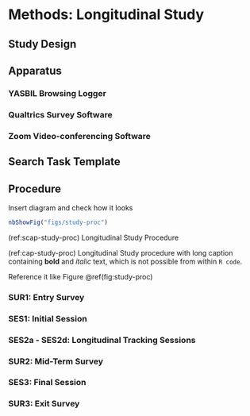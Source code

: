 # Methods: Longitudinal Study

## Study Design {#sec-method-exp-design}


## Apparatus

### YASBIL Browsing Logger

### Qualtrics Survey Software

### Zoom Video-conferencing Software




## Search Task Template {#sec-method-search-task-template}



## Procedure {#sec-method-procedure}

Insert diagram and check how it looks


<!----------- fig:study-proc ----------->

```r
nbShowFig("figs/study-proc")
```
<!-- each text reference needs to be their own line / paragraph ! -->
(ref:scap-study-proc) Longitudinal Study Procedure

(ref:cap-study-proc) Longitudinal Study procedure with long caption containing **bold** and *italic* text, which is not possible from within `R code`.

<!----------- fig:study-proc ----------->


Reference it like Figure \@ref(fig:study-proc)

### SUR1: Entry Survey {#sec-method-sur1}

### SES1: Initial Session

### SES2a - SES2d: Longitudinal Tracking Sessions

### SUR2: Mid-Term Survey {#sec-method-sur2}

### SES3: Final Session

### SUR3: Exit Survey


<!-- We propose to conduct a remote longitudinal study to investigate the
research questions and hypotheses discussed in Section
[\[sec-rq\]](#sec-rq){reference-type="ref" reference="sec-rq"}. The
study will primarily be exploratory in nature. The following sections
discuss the apparatus, procedure, measurement of variables, plans for
data analysis, anticipated limitations, and the expected timeline for
the data collection and dissertation defence.

## Study Design {#sec-method-exp-design}

![ Final project description, setting up the search tasks throughout the
semester.
](figs/final-project-description.pdf){#fig-final-project-description
width="\\linewidth"}

The remote longitudinal study is planned to span over the course of a
typical university semester (approximately 16 weeks). Participants will
be recruited from a course (study site) at the University of Texas at
Austin (UT Austin). The ideal study site will be a final-project based
course, where the final-project report (artefact, Section
[\[sec-bg-learn-artefact\]](#sec-bg-learn-artefact){reference-type="ref"
reference="sec-bg-learn-artefact"}) will be built over time throughout
the semester, with periodic check-ins. Completing the final project will
require searching and navigating information online, finding relevant
sources for a set of assigned or self-chosen topics, and weaving a
narration around the information found in the selected sources.

The study design was informed by running a pilot study during Summer
2021 semester, in partnership with two courses at UT Austin School of
Information: *Information in Cyberspace*, and *Academic Success in the
Digital University*. More details of the pilot study are presented in
Appendix [\[ch-pilot-study\]](#ch-pilot-study){reference-type="ref"
reference="ch-pilot-study"}. The final project overview from the
*Information in Cyberspace* course is presented in Figure
[1.1](#fig-final-project-description){reference-type="ref"
reference="fig-final-project-description"}. The words or phrases
enclosed in \[\[square brackets\]\] will be appropriately modified when
the study site is finalised. We aim to recruit upwards of 30
participants. Since the study is exploratory in nature, and is intended
to inform future confirmatory studies, we are unable to conduct a power
analysis.

## Apparatus

### YASBIL Browsing Logger

The YASBIL browsing logger [@bhattacharya2021yasbil] will be utilised
for this study. YASBIL (Yet Another Search Behaviour and Interaction
Logger) is a two-component logging solution for ethically recording a
user's browsing activity for Interactive IR user studies. It was
developed by the author in early Spring 2021, and was employed in the
pilot study for data collection and testing. YASBIL comprises a Firefox
browser extension and a WordPress plugin. The browser extension logs the
browsing activity in the participants' machines. The WordPress plugin
collects the logged data into the researcher's data server. YASBIL
captures participant's behavioural data, such as webpage visits, time
spent on pages, identification of popular search engines and their
SERPs, identifying rank of result clicked on SERPs, tracking mouse
clicks and scrolls, and the order and sequences of this events. The
logging works on any webpage, without the need to own or have knowledge
about the HTML structure of the webpage. To protect the privacy of
participants, the logger software can be switched on or off, and
participants will be instructed (and encouraged) to switch on the logger
only when they are performing search activities related to the
experiment. YASBIL also offers ethical data transparency and security
towards participants, by enabling them to view and obtain copies of the
logged data, as well as securely upload the data to the researcher's
server over an HTTPS connection. Although developed using the
cross-browser WebExtension API [@url-cross-browser-extn], YASBIL
currently works in the Firefox Web Browser. So participants will be
instructed to install Firefox and YASBIL on their machines if they
choose to participate in the study.

### Online Concept Mapping Software

As discussed in Section
[\[sec-bg-concept-maps\]](#sec-bg-concept-maps){reference-type="ref"
reference="sec-bg-concept-maps"}, concept maps are an appropriate way to
understand and assess sense-making and change in knowledge structures.
In this study, participants will produce concept maps whenever they are
working on an information search task. An appropriate browser based
concept-mapping tool will be used for this purpose. The "Sero!"
platform[^1] is a promising choice for this purpose. Sero! "uses concept
mapping for knowledge and learning assessment" and "facilitates
big-picture comprehension and gives educators deeper insight into
students' thinking".

## Search Task Template {#sec-method-search-task-template}

![ Template for each search task, adapted from the *Information in
Cyberspace* course at the UT Austin School of Information. Phrases
enclosed in \[\[square brackets\]\] will be modified for individual
tasks. ](figs/search-task-template.pdf){#fig-search-task-template
width="\\linewidth"}

Participants of the longitudinal study will be performing several search
tasks throughout the duration of the semester (Section
[1.4](#sec-method-procedure){reference-type="ref"
reference="sec-method-procedure"}). The search tasks mentioned will
generally be on the topics of the material taught in the course. The
generic template for each search task is presented in Figure
[1.2](#fig-search-task-template){reference-type="ref"
reference="fig-search-task-template"}, and is adapted from the
*Information in Cyberspace* course. The words or phrases enclosed in
\[\[square brackets\]\] will be appropriately modified when the study
site is finalized.

## Procedure {#sec-method-procedure}

![ Overview of the study procedure.
](figs/study-procedure.pdf){#fig-study-procedure width="\\linewidth"}

The longitudinal study will consist of six data collection stages, as
outlined in Figure [1.3](#fig-study-procedure){reference-type="ref"
reference="fig-study-procedure"}. Each of these stages are described
below.

### SUR1: Entry Survey {#sec-method-sur1}

Participants will be recruited for the study via the entry survey
\[SUR1\]. The description of the study and the link to the survey will
be posted in the Learning Management System used for the course
(Canvas). The entry survey will serve dual purpose: recruit
participants, as well as capture their individual-differences, or
moderating variables. This is done so as to avoid having to capture all
of this information in the initial session (SES1), which would have made
the SES1 session overly long. Details of the data captured in SUR1 are
described below, with references to sections in the Appendix, where the
full-text of the questionnaire can be found.

1.  **Consent Form:** The first page of the entry survey will be the
    online consent form for participating in the study. Participants
    will be able to proceed once they provide consent.

2.  **Demographics:** (Appendix
    [\[app-demographics\]](#app-demographics){reference-type="ref"
    reference="app-demographics"}) demographic information

3.  **Search and IT proficiency:** (Appendix
    [\[app-search-it-proficiency\]](#app-search-it-proficiency){reference-type="ref"
    reference="app-search-it-proficiency"}) Captures previous search
    experience, and proficiency in navigating the web. Some items are
    adapted from the *Digital Health Literacy Instrument (DHLI)* by
    [@van2017development], and the *Search Self-Efficacy scale (SSE)* by
    [@brennan2016factor].

4.  **Course Load and other engagements:** (Appendix
    [\[app-course-load\]](#app-course-load){reference-type="ref"
    reference="app-course-load"}) To determine how busy the participant
    will be in the semester, and how much time they plan to allocate for
    the course with which the study is integrated. This will help to
    establish the learner's context.

5.  **Note-taking Strategies:** (Appendix
    [\[app-note-taking-strategies\]](#app-note-taking-strategies){reference-type="ref"
    reference="app-note-taking-strategies"}) Captures styles and
    strategies used by participants to take notes. Adapted from
    *Listening and Note Taking Survey* by
    [@note-taking-survey-penn-state], and *Note Taking Strategies
    Inventory* by [@note-taking-strategies-umass].

6.  **Motivation:** (Appendix
    [\[app-imi\]](#app-imi){reference-type="ref" reference="app-imi"})
    Adapted from the *Intrinsic Motivation Inventory (IMI)* by
    [@ryan1982control], which is a multidimensional measurement device
    intended to assess participants' subjective experience related to a
    target activity (the assignments for the course they are taking).
    The instrument assesses participants' interest/enjoyment, perceived
    competence, effort/importance, pressure/tension, perceived choice,
    and value/usefulness, while performing a given activity, thus
    yielding six subscale scores. Three items in the value/usefulness
    subscale will be completed with contextual information when the
    study site is finalized. The pressure/tension and the perceived
    choice components will not be included in the entry survey, and will
    be present in the mid-term \[SUR2\] and exit \[SUS3\] surveys.

7.  **Self-regulation:** (Appendix
    [\[app-srq\]](#app-srq){reference-type="ref" reference="app-srq"})
    Adapted from the *Self-Regulation Questionnaire (SRQ)* by
    [@brown1999self], which assess seven self-regulatory processes
    through self-report: receiving relevant information, evaluating the
    information and comparing it to norms, triggering change, searching
    for options, formulating a plan, implementing the plan, and
    assessing the plan's effectiveness (Section
    [\[sec-bg-learn-self-regulation\]](#sec-bg-learn-self-regulation){reference-type="ref"
    reference="sec-bg-learn-self-regulation"}).

8.  **Metacognition:** (Appendix
    [\[app-mai\]](#app-mai){reference-type="ref" reference="app-mai"})
    Adapted from the *Metacognivite Awareness Inventory (MAI)*,
    originally proposed by [@schraw1994assessing] as a 52-item true /
    false questionnaire, and later revised by [@terlecki2018call] to use
    five-point Likert scales. The instrument measures two components of
    cognition through self-report: knowledge about cognition, and
    regulation of cognition (Section
    [\[sec-bg-learn-metacognition\]](#sec-bg-learn-metacognition){reference-type="ref"
    reference="sec-bg-learn-metacognition"}).

After completing the entry survey, participants will be asked to prepare
for the initial synchronous session, \[SES1\], by *(i)* installing
Firefox web browser and the YASBIL extension on their machines, *(ii)*
get a quick introduction to concept maps (by watching a short video),
and *(iii)* familiarising themselves with the *Sero!* learning platform
(for creating and assessing concept maps). This is a one-time step. If a
participant cannot find the time for this step, they will be informed
that an extra 5-10 minutes will be taken in the beginning of SES1 to
complete this step.

The entry survey and the software installation is expected to take about
10-15 minutes to complete. Participants will be compensated with USD 5
for their time for completing this step. The survey will be floated in
the first week of the semester, and will be closed after sufficient a
number participants have been recruited.

### SES1: Initial Session

![ Prompts for the search task repeated in Initial Session \[SES1\] and
Final Session \[SES3\].
](figs/search-task-repeated.pdf){#fig-search-task-repeated
width="\\linewidth"}

For the Initial Session, (aka SES1), participants will be invited to a
remote study session over a video-conferencing platform (Zoom). The
purpose of the the pre-test will be to establish baseline search
behaviour and domain knowledge of the participants. The study will
consist of a training task, two actual search tasks, one website
reliability assessment, and a memory span test. Each of these components
are described below.

1.  **Training Task:** Participants will perform a training task to
    familiarize themselves with how to operate the YASBIL browser
    extension to log their browsing activity, and how to create concept
    maps while they are searching. The training task is expected to take
    around 5-10 minutes.

2.  **Two Search Tasks:** Participants will perform two search tasks, of
    which one will be repeated in the final session \[SES3\] at the end
    of the semester, and the other will not be repeated. This will help
    to answer research question RQ2 (Section
    [\[sec-rq\]](#sec-rq){reference-type="ref" reference="sec-rq"}). The
    order of the two search tasks will be randomized. The generic format
    the search tasks are described in Figure
    [1.2](#fig-search-task-template){reference-type="ref"
    reference="fig-search-task-template"}.

    The repeated search task will be on the topic of financial literacy,
    a topic that may be considered to be universally important to
    college students, and part of lifelong learning. The SES1 and SES3
    versions of the repeated task are presented in Figure
    [1.4](#fig-search-task-repeated){reference-type="ref"
    reference="fig-search-task-repeated"}. The non-repeated search task
    will be on topics that will be taught in the course serving as the
    site for the study. Examples of search tasks used in the Pilot Study
    are in Appendix
    [\[ch-pilot-study\]](#ch-pilot-study){reference-type="ref"
    reference="ch-pilot-study"}. Each search task is expected to take
    around 20 minutes.

    To answer RQ3 (effect of externalisation and articulation in
    learning), each participant will perform one of the search tasks
    while thinking aloud (concurrent think-aloud, or *CTA condition*),
    and perform the other one in silence (*silent condition*). The
    choice of the task for each of the conditions will be randomized and
    balanced.

    Each search task will begin with a pre-task questionnaire (Appendix
    [\[app-pre-task-qsn\]](#app-pre-task-qsn){reference-type="ref"
    reference="app-pre-task-qsn"}), which asks participants to self-rate
    their pre-search topic knowledge and interest. Then participants
    will turn on the YASBIL browsing logger and start searching. The
    deliverable for each search task will be a written summary
    (artefact), and a concept map. After participants are satisfied with
    the quality of the deliverable, they will turn off YASBIL browsing
    logger, and proceed to the post-task questionnaire. The post-task
    questionnaire (Appendix
    [\[app-post-task-qsn\]](#app-post-task-qsn){reference-type="ref"
    reference="app-post-task-qsn"}) asks participants to self-rate their
    post-search topic knowledge, search experience, interest and
    motivation, and overall perceptions. The pre-task and post-task
    questionnaires are adapted from
    [@collins2016assessing; @crescenzi2020adaptation]. After the two
    search tasks are completed, participants will answer questions about
    whether they preferred the think-aloud condition or the silent
    condition, and why (Appendix
    [\[app-cta-v\-silent\]](#app-cta-v-silent){reference-type="ref"
    reference="app-cta-v-silent"}).

3.  **Webpage Comparison Assessment:** To assess participants'
    (mis)information evaluation capabilities, they will perform a
    Website Comparison assessment created by the
    [@sheg2021webpage-comparison]. This task asks students to compare
    two websites and select the one that they would use to begin
    research on a topic. One of the pages is a Wikipedia article. The
    other has ".edu" in its URL, but the page reveals that the content
    is a student-written blog post created as part of a university
    course. Many students have been taught that Wikipedia pages are
    completely unreliable and should be avoided. Many have also been
    taught that sites with a .edu domain are trustworthy. This
    assessment gauges their ability to think in more nuanced ways about
    these kinds of sites. The website reliability assessment is expected
    to take 10 minutes.

4.  **Memory Span Test:** The session will conclude with the assessment
    of the participant's working memory capacity (WMC) using a memory
    span task [@francis2004coglab]. Memory span assessment is kept in
    the synchronous session because it is a timed task, and needs to
    conducted in a controlled (experimenter observed) condition.

Participants will be asked to share their screen for the whole duration
of the session. Their screens and audio will be recorded for the entire
duration. They may choose to turn off their video. The total time for
SES1 is expected to not exceed 1.5 hours (90 minutes). Participants will
be compensated with USD 25 for this session.

### SES2: Longitudinal Tracking

The longitudinal tracking \[SES2\] will be conducted asynchronously over
the duration of the semester, to understand the change (or lack thereof)
of participants' search behaviour and knowledge gain over time. Whenever
participants will work on different parts of their final project
research paper (which will be termed as SES2a, SES2b, ...etc.), as
described in Figure
 [1.1](#fig-final-project-description){reference-type="ref"
reference="fig-final-project-description"}, they will use Firefox web
browser, and will log their browsing activity using the YASBIL browsing
logger. To protect their privacy, participants will be instructed to
turn YASBIL on only when they are searching for information related to
the course. In addition to the submitted working-draft of their research
paper, participants will submit a cumulative concept map with each
document submission. The cumulative concept map will help to track
participants' evolution of knowledge about the final project topic(s)
over the course of the semester. Participants will receive reminder
emails before the deadline of each assignment, to remind them to use
Firefox, turn YASBIL on, and incrementally update the concept map.
Participants will receive USD 5 per each assignment for which they log
data, up to a maximum of USD 20 for four assignments.

### SUR2: Mid-Term Survey {#sec-method-sur2}

The mid-term survey \[SUR2\] will take place around the mid point of the
semester (Week 8-9). The purpose is to track whether any of the
participants' individual difference measures (e.g. motivation,
metacognition, course load etc.) changed during the first half of the
semester. This survey will essentially be a replica of the Entry Survey
\[SUR1\] (Section [1.4.1](#sec-method-sur1){reference-type="ref"
reference="sec-method-sur1"}), with two modifications. First, the
consent form and the demographics sections will be absent. Second,
Intrinsic Motivation Inventory (IMI) will include the 'pressure/tension'
and the 'perceived choice' subscales, as these scales are more
meaningful after an activity has taken place [@ryan1982control]. The IMI
will also be reworded to reflect the mid-point of the semester (Appendix
[\[app-midterm-survey\]](#app-midterm-survey){reference-type="ref"
reference="app-midterm-survey"}). Participants will be compensated with
USD 5 for their time for completing this step.

### SES3: Final Session

The Final Session \[SES3\] will be similar in structure to the Initial
Session (SES1), and will take place at the end of the semester, after
all the course related tasks are completed by the student. The purpose
of the session is to record the 'evolved' search behaviour, and final
knowledge state. Participants will perform two search tasks, one website
reliability assessment task, and take the memory span test once again.
In the end, there will be a short semi-structured interview.

Of the two search tasks, the topic of one will be repeated from SES1
(financial literacy, Figure
[1.4](#fig-search-task-repeated){reference-type="ref"
reference="fig-search-task-repeated"}), while the topic of the other
will come from the course material. In both search tasks, participants
will be given the option of ***not searching*** if they feel confident
enough to answer the search task questions from their prior knowledge.
The deliverables for each search-task will be a written summary
(artefact) and a concept map (Figure
[1.2](#fig-search-task-template){reference-type="ref"
reference="fig-search-task-template"}).

Following the two search task, participants will perform another website
comparison/reliability task created by the
[@sheg2021webpage-comparison], which will assess their evolved
information evaluation skills. Then they will retake the memory span
test [@francis2004coglab].

A semi-structured interview will be conducted in the end, where
participants will reflect on their overall searching and learning
experience. Certain 'interesting' handpicked sessions from their
submitted logs may be identified and questions about them can also be
asked to participants. A list of the interview questions asked in the
Pilot Study (Appendix
[\[ch-pilot-study\]](#ch-pilot-study){reference-type="ref"
reference="ch-pilot-study"}) are presented in Appendix
[\[app-post-task-interview\]](#app-post-task-interview){reference-type="ref"
reference="app-post-task-interview"}, which can be reused.

Similar to SES1, participants will be asked to share their screen for
the whole duration of the session, except for the interview, whence they
can stop screen-sharing. Their screens and audio will be recorded for
the same. They may choose to turn off their video. The total time for
SES3 is expected to not exceed 1.5 hours (90 minutes). Participants will
be compensated with USD 25 for this session, and will be asked to
complete the Exit Survey \[SUR3\] as soon as convenient.

### SUR3: Exit Survey

The exit survey \[SUR3\] will take place after the Final Session
\[SES3\]. The purpose is to record the final state of the participants'
individual difference measures (e.g. motivation, metacognition, course
load etc.), and whether they changed during the second half of the
semester. This survey will essentially be a replica of the mid-term
survey \[SUR2\] (Section [1.4.4](#sec-method-sur2){reference-type="ref"
reference="sec-method-sur2"}), with the Intrinsic Motivation Inventory
(IMI) reworded to reflect the end-point of the semester (Appendix
[\[app-final-survey\]](#app-final-survey){reference-type="ref"
reference="app-final-survey"}). Participants will be compensated with
USD 5 for their time for completing this step. If participants do not
take the survey within three days (say) after appearing for SES3, they
will be sent reminder emails.

Participants will be compensated with a bonus payment of USD 15, if they
complete all the parts of the study without missing any component.

## Measurement and Variables

### Independent / Explanatory: Search Interaction and Process Measures

The independent variables will be the search process behavioural
measures. Information searching behaviour will be operationalized using
a battery of search process measures, based on the three-stages of user
interaction discussed in Section
[\[sec-bg-search-3\-stage\]](#sec-bg-search-3-stage){reference-type="ref"
reference="sec-bg-search-3-stage"}. These measures include query
reformulation types and measures
(Table [\[tab-res-Q\-QRT-txnmy\]](#tab-res-Q-QRT-txnmy){reference-type="ref"
reference="tab-res-Q-QRT-txnmy"}), SERP examination measures, content
page examination measures, and overall search session measures (Table
[\[tab-search-behaviours\]](#tab-search-behaviours){reference-type="ref"
reference="tab-search-behaviours"}). A non-exhaustive list of such
search process measures which have been used in prior literature is
presented in Appendices
[\[sec-app-vars-qry\]](#sec-app-vars-qry){reference-type="ref"
reference="sec-app-vars-qry"} through
[\[sec-app-vars-overall-search\]](#sec-app-vars-overall-search){reference-type="ref"
reference="sec-app-vars-overall-search"}.

### Dependant / Outcome: Learning Measures

Learning (knowledge gain) will constitute the dependant variables, or
factor variables, when dichotomized via median split. Learning outcomes
are planned to be assessed by: *(i)* analysis of concept maps
[@halttunen2005assessing] (Appendix
[\[sec-app-vars-concept-maps\]](#sec-app-vars-concept-maps){reference-type="ref"
reference="sec-app-vars-concept-maps"}); *(ii)* analysis of written
summaries / knowledge artefacts [@wilson2013comparison]; and *(iii)*
instructor awarded scores and grades received by students in the course,
which will be obtained via FERPA release. Time, resources and
feasibility permitting, other possible ways of assessing learning can be
by using *(iv)* Online Research and Comprehension Assessment (ORCA)
[@leu2015new Table 3], [@kanniainen2021assessing Appendix A]; and *(v)*
information-use from websites in written artefacts
[@vakkari2019modeling; @vakkari2020usefulness].

### Moderator: Individual Differences

The variables of individual differences that are hypothesized to
moderate learning are *(i)* motivation, scored using Intrinsic
Motivation Inventory (IMI) [@ryan1982control]; *(ii)* self-regulation,
scored using Self-Regulation Questionnaire (SRQ) [@brown1999self];
*(iii)* metacognition, scored using revised Metacognivite Awareness
Inventory (MAI) [@schraw1994assessing; @terlecki2018call] *(iv)* memory
span, scored using memory span test [@francis2004coglab]; *(v)* search
proficiency, scored using Digital Health Literacy Instrument (DHLI)
[@van2017development] and Search Self-Efficacy Scale (SSE)
[@brennan2016factor]; *(vi)* information evaluation capabilities
(mastery / emerging / beginner), scored according to rubrics provided by
[@sheg2021webpage-comparison] assessments (an example grading rubric is
present in Appendix
[\[sec-app-pilot-ses3\]](#sec-app-pilot-ses3){reference-type="ref"
reference="sec-app-pilot-ses3"} Task 3).

## Data Analysis Plans

Exploratory data analysis (such as time series plotting) and descriptive
statistics will be used to identify if changes in search process /
interaction measures can be visually observed over the course of time.
Inferential statistics (difference between groups) will be employed to
test if there are significant differences in the learning measures
between student groups who learn more versus learn less. Pattern Mining
and clustering approaches may also be used to identify clusters or
patterns in the search process (time-series) data, and see if these
clusters correlate with high and low learning. An example of measuring
such changes in variables can be found in [@133 Section 3.2]. Advanced
search interactions such as parallel browsing behaviour (multi-tabbed
and multi-windowed browsing) may also be analysed
[@huang2010parallel; @labaj2012modeling].

## Anticipated Limitations

There are foreseeable limitations to this proposed longitudinal study.
First, there may not be enough participants who sign up for the study.
The remedy for this is choosing a course with a large number of
students, and using appealing messaging in the recruitment material
(e.g., an attractive video message was used to recruit participants in
the Pilot Study[^2]). Second, participants may drop off due to various
reasons during the study. This can be tackled by regularly communicating
with the participants, keeping them engaged with affectionate, caring
and encouraging messaging, and letting them know that their
participation is valued highly by the researchers. Third, participants
may not show any changes in their search behaviours, of the changes may
be random. As one anonymous reviewer put it "the smart kids will show up
smart and with good search skills and they will leave smart with good
search skills and they will not change their inherent behavior over the
time. Similarly, the dumb kids will show up dumb, do whatever keeps them
dumb and end up dumb." Alternatively, there may be are not changes over
time, but rather strategies that are consistently followed by students
who will learn more, and students who will learn less. There is no easy
fix to this, and if this happens, it will be treated as a finding from
the study. A possible rescue from this situation would then be to use
the (semi) qualitative data -- the semi structured interview at the end,
the concurrent think alouds, and others -- to derive interesting
findings.

## Proposed Dissertation Timeline

![image](figs/timeline-data-collection.pdf){width="0.9\\linewidth"}

1.  **November 2021:** prepare and submit IRB proposal

2.  **December 2021:** defend proposal, and if changes to the study
    protocol are suggested by the committee, submit them as an IRB
    amendment

3.  **January - May 2022:** conduct longitudinal study; a week-by-week
    schedule is in Table
    [\[tab-timeline-data-collection\]](#tab-timeline-data-collection){reference-type="ref"
    reference="tab-timeline-data-collection"}

4.  **Summer and Fall 2022:** two backup semesters for data collection,
    if something goes wrong in Spring 2022, especially due to COVID-19
    pandemic situations.

5.  **August 2022 - February 2023:** analyze data and write dissertation

6.  **April 2023:** Dissertation defense

7.  **May 2023:** revise and complete dissertation

[^1]: <https://serolearn.com>

[^2]: <https://youtu.be/RkBUZ4At8Qg> -->
